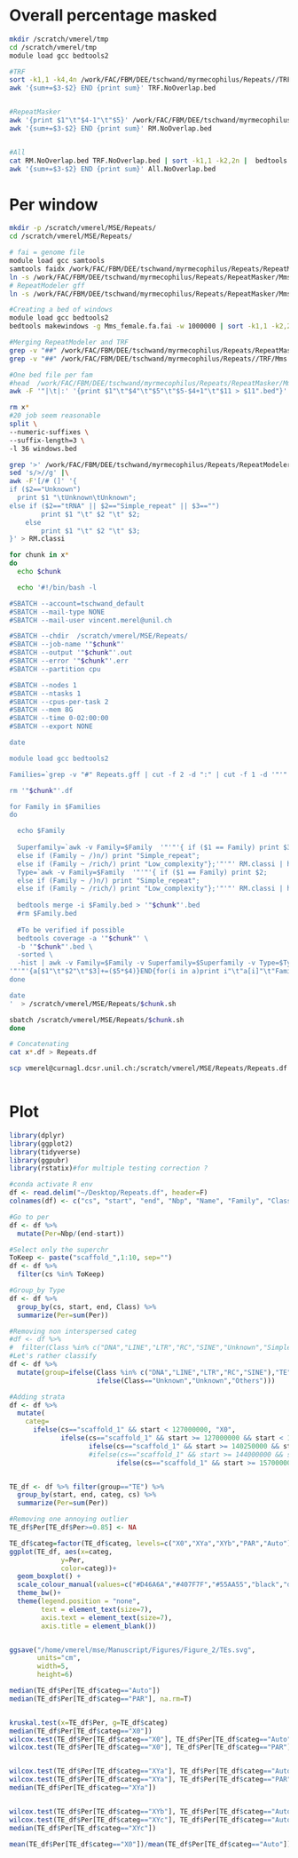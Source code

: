 
# Overall percentage masked

```bash
mkdir /scratch/vmerel/tmp
cd /scratch/vmerel/tmp
module load gcc bedtools2

#TRF
sort -k1,1 -k4,4n /work/FAC/FBM/DEE/tschwand/myrmecophilus/Repeats//TRF/Mms.gff | bedtools merge -i - >  TRF.NoOverlap.bed
awk '{sum+=$3-$2} END {print sum}' TRF.NoOverlap.bed


#RepeatMasker
awk '{print $1"\t"$4-1"\t"$5}' /work/FAC/FBM/DEE/tschwand/myrmecophilus/Repeats/RepeatMasker/Mms_female.fa.out.gff | sort -k1,1 -k2,2n | bedtools merge > RM.NoOverlap.bed
awk '{sum+=$3-$2} END {print sum}' RM.NoOverlap.bed


#All
cat RM.NoOverlap.bed TRF.NoOverlap.bed | sort -k1,1 -k2,2n |  bedtools merge > All.NoOverlap.bed
awk '{sum+=$3-$2} END {print sum}' All.NoOverlap.bed

```

# Per window


```bash
mkdir -p /scratch/vmerel/MSE/Repeats/
cd /scratch/vmerel/MSE/Repeats/

# fai = genome file
module load gcc samtools
samtools faidx /work/FAC/FBM/DEE/tschwand/myrmecophilus/Repeats/RepeatMasker/Mms_female.fa
ln -s /work/FAC/FBM/DEE/tschwand/myrmecophilus/Repeats/RepeatMasker/Mms_female.fa.fai ./
# RepeatModeler gff
ln -s /work/FAC/FBM/DEE/tschwand/myrmecophilus/Repeats/RepeatMasker/Mms_female.fa.out.gff ./

#Creating a bed of windows
module load gcc bedtools2
bedtools makewindows -g Mms_female.fa.fai -w 1000000 | sort -k1,1 -k2,2n  > windows.bed

#Merging RepeatModeler and TRF
grep -v "##" /work/FAC/FBM/DEE/tschwand/myrmecophilus/Repeats/RepeatMasker/Mms_female.fa.out.gff > Repeats.gff
grep -v "##" /work/FAC/FBM/DEE/tschwand/myrmecophilus/Repeats//TRF/Mms.gff | awk '{print $0" :Motif:(X)n"}'  >> Repeats.gff

#One bed file per fam
#head  /work/FAC/FBM/DEE/tschwand/myrmecophilus/Repeats/RepeatMasker/Mms_female.fa.out.gff | awk -F '"|\t|:' '{print $1"\t"$4"\t"$5"\t"$5-$4+1"\t"$11 > $11".bed"}'
awk -F '"|\t|:' '{print $1"\t"$4"\t"$5"\t"$5-$4+1"\t"$11 > $11".bed"}' Repeats.gff 

rm x*
#20 job seem reasonable
split \
--numeric-suffixes \
--suffix-length=3 \
-l 36 windows.bed

grep '>' /work/FAC/FBM/DEE/tschwand/myrmecophilus/Repeats/RepeatModeler/genome-families.fa |\
sed 's/>//g' |\
awk -F'[/# (]' '{
if ($2=="Unknown")
  print $1 "\tUnknown\tUnknown";
else if ($2=="tRNA" || $2=="Simple_repeat" || $3=="")
        print $1 "\t" $2 "\t" $2;
    else 
        print $1 "\t" $2 "\t" $3;
}' > RM.classi

for chunk in x*
do
  echo $chunk

  echo '#!/bin/bash -l

#SBATCH --account=tschwand_default
#SBATCH --mail-type NONE 
#SBATCH --mail-user vincent.merel@unil.ch

#SBATCH --chdir  /scratch/vmerel/MSE/Repeats/
#SBATCH --job-name '"$chunk"'
#SBATCH --output '"$chunk"'.out
#SBATCH --error '"$chunk"'.err
#SBATCH --partition cpu

#SBATCH --nodes 1 
#SBATCH --ntasks 1 
#SBATCH --cpus-per-task 2
#SBATCH --mem 8G 
#SBATCH --time 0-02:00:00 
#SBATCH --export NONE

date

module load gcc bedtools2

Families=`grep -v "#" Repeats.gff | cut -f 2 -d ":" | cut -f 1 -d '"'"'"'"'"' | sort -u`

rm '"$chunk"'.df

for Family in $Families
do

  echo $Family
  
  Superfamily=`awk -v Family=$Family  '"'"'{ if ($1 == Family) print $3; 
  else if (Family ~ /)n/) print "Simple_repeat";
  else if (Family ~ /rich/) print "Low_complexity"};'"'"' RM.classi | head -n 1`
  Type=`awk -v Family=$Family  '"'"'{ if ($1 == Family) print $2; 
  else if (Family ~ /)n/) print "Simple_repeat";
  else if (Family ~ /rich/) print "Low_complexity"};'"'"' RM.classi | head -n 1`
  
  bedtools merge -i $Family.bed > '"$chunk"'.bed
  #rm $Family.bed
  
  #To be verified if possible
  bedtools coverage -a '"$chunk"' \
  -b '"$chunk"'.bed \
  -sorted \
  -hist | awk -v Family=$Family -v Superfamily=$Superfamily -v Type=$Type \
'"'"'{a[$1"\t"$2"\t"$3]+=($5*$4)}END{for(i in a)print i"\t"a[i]"\t"Family"\t"Superfamily"\t"Type|"sort"}'"'"'  >> '"$chunk"'.df
done

date
'  > /scratch/vmerel/MSE/Repeats/$chunk.sh

sbatch /scratch/vmerel/MSE/Repeats/$chunk.sh
done

# Concatenating
cat x*.df > Repeats.df 

scp vmerel@curnagl.dcsr.unil.ch:/scratch/vmerel/MSE/Repeats/Repeats.df ~/Desktop



```

# Plot



```r
library(dplyr)
library(ggplot2)
library(tidyverse)
library(ggpubr)
library(rstatix)#for multiple testing correction ?

#conda activate R env
df <- read.delim("~/Desktop/Repeats.df", header=F) 
colnames(df) <- c("cs", "start", "end", "Nbp", "Name", "Family", "Class")

#Go to per
df <- df %>%
  mutate(Per=Nbp/(end-start))

#Select only the superchr
ToKeep <- paste("scaffold_",1:10, sep="")
df <- df %>%
  filter(cs %in% ToKeep)

#Group_by Type
df <- df %>%
  group_by(cs, start, end, Class) %>%
  summarize(Per=sum(Per)) 

#Removing non interspersed categ
#df <- df %>%
#  filter(Class %in% c("DNA","LINE","LTR","RC","SINE","Unknown","Simple_repeat"))
#Let's rather classify
df <- df %>%
  mutate(group=ifelse(Class %in% c("DNA","LINE","LTR","RC","SINE"),"TE",
                      ifelse(Class=="Unknown","Unknown","Others")))

#Adding strata
df <- df %>%
  mutate(
    categ=
      ifelse(cs=="scaffold_1" && start < 127000000, "X0",
             ifelse(cs=="scaffold_1" && start >= 127000000 && start < 140250000, "XYa",
                    ifelse(cs=="scaffold_1" && start >= 140250000 && start < 157000000, "XYb",
                    #ifelse(cs=="scaffold_1" && start >= 144000000 && start < 157000000, "XYc",
                           ifelse(cs=="scaffold_1" && start >= 157000000 && end < 170024705, "PAR","Auto")))))


TE_df <- df %>% filter(group=="TE") %>%
  group_by(start, end, categ, cs) %>%
  summarize(Per=sum(Per)) 

#Removing one annoying outlier
TE_df$Per[TE_df$Per>=0.85] <- NA

TE_df$categ=factor(TE_df$categ, levels=c("X0","XYa","XYb","PAR","Auto")) #XYc
ggplot(TE_df, aes(x=categ,
             y=Per,
             color=categ))+
  geom_boxplot() +
  scale_colour_manual(values=c("#D46A6A","#407F7F","#55AA55","black","darkgray"))+  #","#D49A6A""
  theme_bw()+
  theme(legend.position = "none",
        text = element_text(size=7),
        axis.text = element_text(size=7),
        axis.title = element_blank())


ggsave("/home/vmerel/mse/Manuscript/Figures/Figure_2/TEs.svg",
       units="cm",
       width=5,
       height=6)

median(TE_df$Per[TE_df$categ=="Auto"])
median(TE_df$Per[TE_df$categ=="PAR"], na.rm=T)


kruskal.test(x=TE_df$Per, g=TE_df$categ)
median(TE_df$Per[TE_df$categ=="X0"])
wilcox.test(TE_df$Per[TE_df$categ=="X0"], TE_df$Per[TE_df$categ=="Auto"])
wilcox.test(TE_df$Per[TE_df$categ=="X0"], TE_df$Per[TE_df$categ=="PAR"])


wilcox.test(TE_df$Per[TE_df$categ=="XYa"], TE_df$Per[TE_df$categ=="Auto"])
wilcox.test(TE_df$Per[TE_df$categ=="XYa"], TE_df$Per[TE_df$categ=="PAR"])
median(TE_df$Per[TE_df$categ=="XYa"])


wilcox.test(TE_df$Per[TE_df$categ=="XYb"], TE_df$Per[TE_df$categ=="Auto"])
wilcox.test(TE_df$Per[TE_df$categ=="XYc"], TE_df$Per[TE_df$categ=="Auto"])
median(TE_df$Per[TE_df$categ=="XYc"])

mean(TE_df$Per[TE_df$categ=="X0"])/mean(TE_df$Per[TE_df$categ=="Auto"])

```


